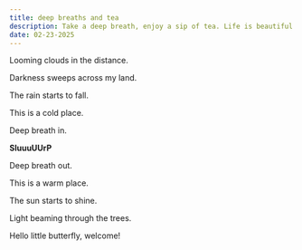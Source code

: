 ```yaml
---
title: deep breaths and tea
description: Take a deep breath, enjoy a sip of tea. Life is beautiful.
date: 02-23-2025
---
```


Looming clouds in the distance.

Darkness sweeps across my land.

The rain starts to fall.

This is a cold place.

Deep breath in.

**SluuuUUrP**

Deep breath out.

This is a warm place.

The sun starts to shine.

Light beaming through the trees.

Hello little butterfly, welcome!


